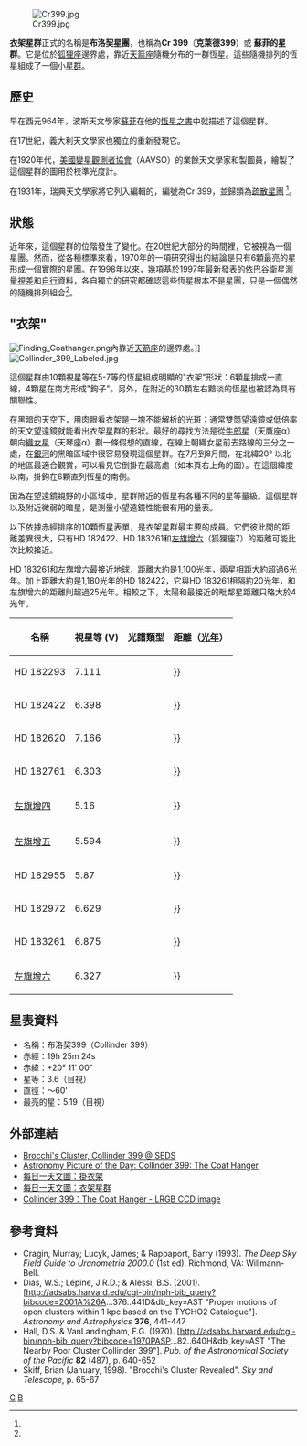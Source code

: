 [[Image:Cr399.jpg|thumb]] 

'''衣架星群'''正式的名稱是'''布洛契星團'''，也稱為'''Cr 399'''（'''克萊德399'''）或 '''蘇菲的星群'''。它是位於[[狐狸座|狐狸座]]邊界處，靠近[[天箭座|天箭座]]隨機分布的一群恆星。這些隨機排列的恆星組成了一個小[[星群|星群]]。

==  歷史 ==
早在西元964年，波斯天文學家[[阿卜杜勒-拉赫曼·蘇菲|蘇菲]]在他的[[恆星之書|恆星之書]]中就描述了這個星群。
 
在17世紀，義大利天文學家{{link-en|喬瓦尼·巴蒂斯塔·霍迪納|Giovanni Battista Hodierna}}也獨立的重新發現它。

在1920年代，[[美國變星觀測者協會|美國變星觀測者協會]]（AAVSO）的業餘天文學家和製圖員{{link-en|達爾梅羅·法蘭西斯·布羅奇|Dalmero Francis Brocchi}}，繪製了這個星群的圖用於校準光度計。

在1931年，瑞典天文學家{{link-en|克萊德|Per Collinder}}將它列入編輯的{{link-en|克萊德星表|Collinder catalog}}，編號為Cr 399，並歸類為[[疏散星團|疏散星團]] <ref name="Collinder1931"/>。

== 狀態 ==
近年來，這個星群的位階發生了變化。在20世紀大部分的時間裡，它被視為一個星團。然而，從各種標準來看，1970年的一項研究得出的結論是只有6顆最亮的星形成一個實際的星團。在1998年以來，幾項基於1997年最新發表的[[依巴谷衛星|依巴谷衛星]]測量[[視差|視差]]和[[自行|自行]]資料，各自獨立的研究都確認這些恆星根本不是星團，只是一個偶然的隨機排列組合<ref name="Baumgardt1998"/>。

==  "衣架" ==
[[File:Finding_Coathanger.png|thumb]]內靠近[[天箭座|天箭座]]的邊界處。]] 
[[Image:Collinder_399_Labeled.jpg|thumb]]

這個星群由10顆視星等在5-7等的恆星組成明顯的"衣架"形狀：6顆星排成一直線，4顆星在南方形成"鉤子"。另外，在附近的30顆左右黯淡的恆星也被認為具有關聯性。

在黑暗的天空下，用肉眼看衣架是一塊不能解析的光斑；通常雙筒望遠鏡或低倍率的天文望遠鏡就能看出衣架星群的形狀。最好的尋找方法是從[[牛郎星|牛郎星]]（天鷹座α）朝向[[織女星|織女星]]（天琴座α）劃一條假想的直線，在線上朝織女星前去路線的三分之一處，在[[銀河|銀河]]的黑暗區域中很容易發現這個星群。在7月到8月間，在北緯20° 以北的地區最適合觀賞，可以看見它倒掛在最高處（如本頁右上角的圖）。在這個緯度以南，掛鉤在6顆直列恆星的南側。

因為在望遠鏡視野的小區域中，星群附近的恆星有各種不同的星等量級。這個星群以及附近微弱的暗星，是測量小望遠鏡性能很有用的量表。

以下依據赤經排序的10顆恆星表單，是衣架星群最主要的成員。它們彼此間的距離差異很大，只有HD 182422、HD 183261和[[左旗增六|左旗增六]]（狐狸座7）的距離可能比次比較接近。

HD 183261和左旗增六最接近地球，距離大約是1,100光年，兩星相距大約超過6光年。加上距離大約是1,180光年的HD 182422，它與HD 183261相隔約20光年，和左旗增六的距離則超過25光年。相較之下，太陽和最接近的毗鄰星距離只略大於4光年。

{|class="wikitable sortable"
!名稱
!視星等 (V)
!光譜類型
!距離（[[光年|光年]]）
|-
|HD 182293 || 7.111 || {{sort|43|[[次巨星|K3IVp]]}} || {{sort|0354|354{{±|12|11}}}}
|-
|HD 182422 || 6.398 || {{sort|09.5|[[B型主序星|B9.5V]]}} || {{sort|1200|1200{{±|307|203}}}}
|-
|HD 182620 || 7.166 || {{sort|12|[[A型主序星|A2V]]}} || {{sort|0580|580{{±|38|34}}}}
|-
|HD 182761 || 6.303 || {{sort|10|[[A型主序星|A0V]]}} || {{sort|0409|409{{±|42|35}}}}
|-
|[[左旗增四|左旗增四]] || 5.16 || {{sort|40|[[紅巨星|K0III]]}} || {{sort|0271.6|271.6{{±|7.4|7.0}}}}
|-
|[[左旗增五|左旗增五]] || 5.594 || {{sort|10|[[A型主序星|A0V]]}} || {{sort|0237.7|237.7{{±|6.0|5.7}}}}
|-
|HD 182955 || 5.87 || {{sort|50|[[紅巨星|M0III]]}} || {{sort|0613|613{{±|41|36}}}}
|-
|HD 182972 || 6.629 || {{sort|11|[[A型主序星|A1V]]}} || {{sort|1354|1354{{±|295|205}}}}
|-
|HD 183261 || 6.875 || {{sort|03|[[亮巨星|B3II]]}} || {{sort|2237|2237{{±|1589|656}}}}
|-
|[[左旗增六|左旗增六]] || 6.327 || {{sort|05|[[B型主序星|B5Vn]]}} || {{sort|1160|1160{{±|240|170}}}}
|}

== 星表資料 ==

* 名稱：布洛契399（Collinder 399）
* 赤經：19h 25m 24s
* 赤緯：+20° 11' 00"
* 星等：3.6（目視）
* 直徑：～60'
* 最亮的星：5.19（目視）

== 外部連結 ==

* [https://web.archive.org/web/20090204204440/http://www.seds.org/messier/xtra/ngc/brocchi.html Brocchi's Cluster, Collinder 399 @ SEDS]
* [http://antwrp.gsfc.nasa.gov/apod/ap070112.html Astronomy Picture of the Day: Collinder 399: The Coat Hanger] {{Wayback|url=http://antwrp.gsfc.nasa.gov/apod/ap070112.html |date=20101219091038 }}
* [http://sprite.phys.ncku.edu.tw/astrolab/mirrors/apod/ap081223.html 每日一天文圖：掛衣架] {{Wayback|url=http://sprite.phys.ncku.edu.tw/astrolab/mirrors/apod/ap081223.html |date=20190626044446 }}
* [http://sprite.phys.ncku.edu.tw/astrolab/mirrors/apod/ap070112.html 每日一天文圖：衣架星群] {{Wayback|url=http://sprite.phys.ncku.edu.tw/astrolab/mirrors/apod/ap070112.html |date=20190626044447 }}
* [http://www.perseus.gr/Astro-DSO-Cluster-Cr-399.htm Collinder 399：The Coat Hanger - LRGB CCD image] {{Wayback|url=http://www.perseus.gr/Astro-DSO-Cluster-Cr-399.htm |date=20210227044746 }}

== 參考資料 ==
{{reflist|refs=

<ref name="Baumgardt1998">{{cite journal | title=The nature of some doubtful open clusters as revealed by HIPPARCOS | url=http://articles.adsabs.harvard.edu/full/1998A%26A...340..402B | last1=Baumgardt | first1=H. | journal=Astronomy and Astrophysics | volume=340 | pages=402–414 | year=1998 | bibcode=1998A&A...340..402B | access-date=2019-06-26 | archive-date=2021-03-10 | archive-url=https://web.archive.org/web/20210310190006/http://articles.adsabs.harvard.edu/full/1998A%26A...340..402B | dead-url=no }}</ref>

<ref name="Collinder1931">{{cite journal | title=On Structural Properties of Open Galactic Clusters and their Spatial Distribution. Catalog of Open Galactic Clusters | url=http://articles.adsabs.harvard.edu/full/1931AnLun...2....1C | last1=Collinder | first1=Per | journal=Annals of the Observatory of Lund | volume=2 | pages=B1–B46 | year=1931 | bibcode=1931AnLun...2....1C | access-date=2019-06-26 | archive-date=2019-06-26 | archive-url=https://web.archive.org/web/20190626050343/http://articles.adsabs.harvard.edu/full/1931AnLun...2....1C | dead-url=no }}</ref>

}}
* Cragin, Murray; Lucyk, James; & Rappaport, Barry (1993). ''The Deep Sky Field Guide to Uranometria 2000.0'' (1st ed). Richmond, VA: Willmann-Bell. {{ISBN|0-943396-38-7}}
* Dias, W.S.; Lépine, J.R.D.; & Alessi, B.S. (2001). [http://adsabs.harvard.edu/cgi-bin/nph-bib_query?bibcode=2001A%26A...376..441D&db_key=AST "Proper motions of open clusters within 1 kpc based on the TYCHO2 Catalogue"]. ''Astronomy and Astrophysics'' '''376''', 441-447
* Hall, D.S. & VanLandingham, F.G. (1970). [http://adsabs.harvard.edu/cgi-bin/nph-bib_query?bibcode=1970PASP...82..640H&db_key=AST "The Nearby Poor Cluster Collinder 399"]. ''Pub. of the Astronomical Society of the Pacific'' ''' 82''' (487), p. 640-652
* Skiff, Brian (January, 1998). "Brocchi's Cluster Revealed". ''Sky and Telescope'', p. 65-67

<!-- [[Category:astronomy|Category:astronomy]] too general -->
[[Category:星群|C]]
[[Category:狐狸座|B]]